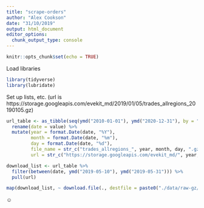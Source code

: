 ```yaml
---
title: "scrape-orders"
author: "Alex Cookson"
date: "31/10/2019"
output: html_document
editor_options: 
  chunk_output_type: console
---
```


```r
knitr::opts_chunk$set(echo = TRUE)
```

Load libraries

```r
library(tidyverse)
library(lubridate)
```

Set up lists, etc. (url is https://storage.googleapis.com/evekit_md/2019/01/05/trades_allregions_20190105.gz)

```r
url_table <- as_tibble(seq(ymd("2010-01-01"), ymd("2020-12-31"), by = "day")) %>%
  rename(date = value) %>%
  mutate(year = format.Date(date, "%Y"),
         month = format.Date(date, "%m"),
         day = format.Date(date, "%d"),
         file_name = str_c("trades_allregions_", year, month, day, ".gz"),
         url = str_c("https://storage.googleapis.com/evekit_md/", year, "/", month, "/", day, "/", file_name))

download_list <- url_table %>%
  filter(between(date, ymd("2019-05-10"), ymd("2019-05-31"))) %>%
  pull(url)

map(download_list, ~ download.file(., destfile = paste0("./data/raw-gz/", basename(.))))
```
☺